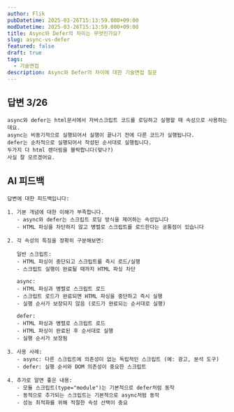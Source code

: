 ```yaml
---
author: Flik
pubDatetime: 2025-03-26T15:13:59.000+09:00
modDatetime: 2025-03-26T15:13:59.000+09:00
title: Async와 Defer의 차이는 무엇인가요?
slug: async-vs-defer
featured: false
draft: true
tags:
  - 기술면접
description: Async와 Defer의 차이에 대한 기술면접 질문
---
```


## 답변 3/26

```
async와 defer는 html문서에서 자바스크립트 코드를 로딩하고 실행할 때 속성으로 사용하는데요.
async는 비동기적으로 실행되어서 실행이 끝나기 전에 다른 코드가 실행됩니다.
defer는 순차적으로 실행되어서 작성된 순서대로 실행됩니다.
두가지 다 html 렌더링을 블락합니다(맞나?)
사실 잘 모르겠어요.
```

## AI 피드백

```
답변에 대한 피드백입니다:

1. 기본 개념에 대한 이해가 부족합니다.
   - async와 defer는 스크립트 로딩 방식을 제어하는 속성입니다
   - HTML 파싱을 차단하지 않고 병렬로 스크립트를 로드한다는 공통점이 있습니다

2. 각 속성의 특징을 정확히 구분해보면:

   일반 스크립트:
   - HTML 파싱이 중단되고 스크립트를 즉시 로드/실행
   - 스크립트 실행이 완료될 때까지 HTML 파싱 차단

   async:
   - HTML 파싱과 병렬로 스크립트 로드
   - 스크립트 로드가 완료되면 HTML 파싱을 중단하고 즉시 실행
   - 실행 순서가 보장되지 않음 (로드가 완료되는 순서대로 실행)

   defer:
   - HTML 파싱과 병렬로 스크립트 로드
   - HTML 파싱이 완료된 후 순서대로 실행
   - 실행 순서가 보장됨

3. 사용 사례:
   - async: 다른 스크립트에 의존성이 없는 독립적인 스크립트 (예: 광고, 분석 도구)
   - defer: 실행 순서와 DOM 의존성이 중요한 스크립트

4. 추가로 알면 좋은 내용:
   - 모듈 스크립트(type="module")는 기본적으로 defer처럼 동작
   - 동적으로 추가되는 스크립트는 기본적으로 async처럼 동작
   - 성능 최적화를 위해 적절한 속성 선택이 중요

```
